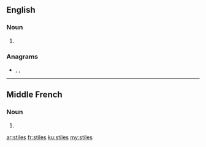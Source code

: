 ==English==

===Noun===
{{head|en|noun plural form}}

# {{plural of|stile|lang=en}}

===Anagrams===
* {{l|en|islets}}, {{l|en|sliest}}, {{l|en|slites}}

----

==Middle French==

===Noun===
{{head|frm|noun plural form|g=m}}

# {{plural of|stile|lang=frm}}

[[ar:stiles]]
[[fr:stiles]]
[[ku:stiles]]
[[my:stiles]]